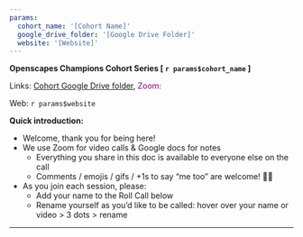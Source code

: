 ```yaml
---
params:
  cohort_name: '[Cohort Name]'
  google_drive_folder: '[Google Drive Folder]'
  website: '[Website]'
---
```


**Openscapes Champions Cohort Series [ `r params$cohort_name` ]** 

Links: [Cohort Google Drive folder](`r params$google_drive_folder`), <font color="purple">Zoom:</font>

Web: `r params$website`

**Quick introduction:**

* Welcome, thank you for being here! 
* We use Zoom for video calls & Google docs for notes 
  + Everything you share in this doc is available to everyone else on the call
  + Comments / emojis / gifs / +1s to say “me too” are welcome! 🎉🤓
* As you join each session, please:
  + Add your name to the Roll Call below
  + Rename yourself as you’d like to be called: hover over your name or video > 3 dots > rename

****************
